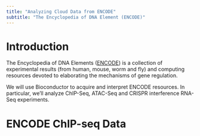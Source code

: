 ```yaml
---
title: "Analyzing Cloud Data from ENCODE"
subtitle: "The Encyclopedia of DNA Element (ENCODE)"
---
```


# Introduction

The Encyclopedia of DNA Elements ([ENCODE](https://www.encodeproject.org/)) is a collection of experimental results (from human, mouse, worm and fly) and computing resources devoted to elaborating the mechanisms of gene regulation.

We will use Bioconductor to acquire and interpret ENCODE resources. In particular, we'll analyze ChIP-Seq, ATAC-Seq and CRISPR interference RNA-Seq experiments.

# ENCODE ChIP-seq Data

